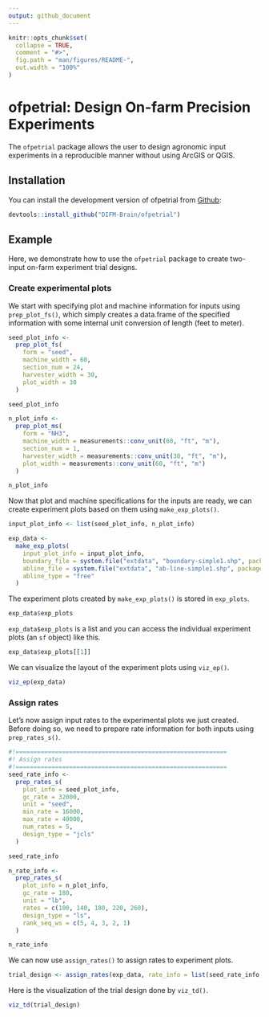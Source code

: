 ```yaml
---
output: github_document
---
```


<!-- README.md is generated from README.Rmd. Please edit that file -->

```r
knitr::opts_chunk$set(
  collapse = TRUE,
  comment = "#>",
  fig.path = "man/figures/README-",
  out.width = "100%"
)
```


# ofpetrial: Design On-farm Precision Experiments

<!-- badges: start -->
<!-- badges: end -->

The `ofpetrial` package allows the user to design agronomic input experiments in a reproducible manner without using ArcGIS or QGIS.  

## Installation

You can install the development version of ofpetrial from [Github](https://github.com/DIFM-Brain/TrialDesign):

```r
devtools::install_github("DIFM-Brain/ofpetrial")
```

## Example

Here, we demonstrate how to use the `ofpetrial` package to create two-input on-farm experiment trial designs.

### Create experimental plots

We start with specifying plot and machine information for inputs using `prep_plot_fs()`, which simply creates a data.frame of the specified information with some internal unit conversion of length (feet to meter).

```r
seed_plot_info <-
  prep_plot_fs(
    form = "seed",
    machine_width = 60,
    section_num = 24,
    harvester_width = 30,
    plot_width = 30
  )

seed_plot_info

n_plot_info <-
  prep_plot_ms(
    form = "NH3",
    machine_width = measurements::conv_unit(60, "ft", "m"),
    section_num = 1,
    harvester_width = measurements::conv_unit(30, "ft", "m"),
    plot_width = measurements::conv_unit(60, "ft", "m")
  )

n_plot_info
```

Now that plot and machine specifications for the inputs are ready, we can create experiment plots based on them using `make_exp_plots()`. 

```r
input_plot_info <- list(seed_plot_info, n_plot_info)

exp_data <-
  make_exp_plots(
    input_plot_info = input_plot_info,
    boundary_file = system.file("extdata", "boundary-simple1.shp", package = "ofpetrial"),
    abline_file = system.file("extdata", "ab-line-simple1.shp", package = "ofpetrial"),
    abline_type = "free"
  )
```

The experiment plots created by `make_exp_plots()` is stored in `exp_plots`.

```r
exp_data$exp_plots
```

`exp_data$exp_plots` is a list and you can access the individual experiment plots (an `sf` object) like this.

```r
exp_data$exp_plots[[1]]
```

We can visualize the layout of the experiment plots using `viz_ep()`.

```r
viz_ep(exp_data)
```

### Assign rates

Let's now assign input rates to the experimental plots we just created. Before doing so, we need to prepare rate information for both inputs using `prep_rates_s()`.

```r
#!===========================================================
#! Assign rates
#!===========================================================
seed_rate_info <-
  prep_rates_s(
    plot_info = seed_plot_info,
    gc_rate = 32000,
    unit = "seed",
    min_rate = 16000,
    max_rate = 40000,
    num_rates = 5,
    design_type = "jcls"
  )

seed_rate_info

n_rate_info <-
  prep_rates_s(
    plot_info = n_plot_info,
    gc_rate = 180,
    unit = "lb",
    rates = c(100, 140, 180, 220, 260),
    design_type = "ls",
    rank_seq_ws = c(5, 4, 3, 2, 1)
  )

n_rate_info
```

We can now use `assign_rates()` to assign rates to experiment plots.

```r
trial_design <- assign_rates(exp_data, rate_info = list(seed_rate_info, n_rate_info))
```

Here is the visualization of the trial design done by `viz_td()`.

```r
viz_td(trial_design)
```

